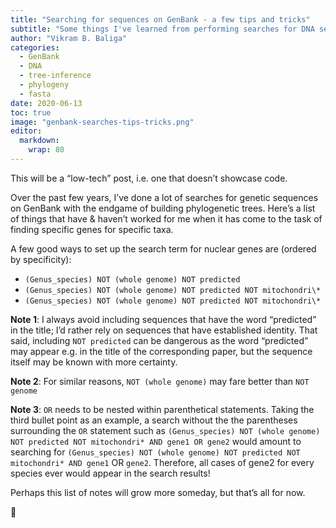 ---
title: "Searching for sequences on GenBank - a few tips and tricks"
subtitle: "Some things I've learned from performing searches for DNA sequences on GenBank."
author: "Vikram B. Baliga"
categories:
  - GenBank
  - DNA
  - tree-inference
  - phylogeny
  - fasta
date: 2020-06-13
toc: true
image: "genbank-searches-tips-tricks.png"
editor: 
  markdown: 
    wrap: 80
---

This will be a "low-tech" post, i.e. one that doesn't showcase code.

Over the past few years, I've done a lot of searches for genetic sequences on
GenBank with the endgame of building phylogenetic trees. Here's a list of things
that have & haven't worked for me when it has come to the task of finding
specific genes for specific taxa.

A few good ways to set up the search term for nuclear genes are (ordered by
specificity):

-   `(Genus_species) NOT (whole genome) NOT predicted`
-   `(Genus_species) NOT (whole genome) NOT predicted NOT mitochondri\*`
-   `(Genus_species) NOT (whole genome) NOT predicted NOT mitochondri\*`

**Note 1**: I always avoid including sequences that have the word "predicted" in
the title; I'd rather rely on sequences that have established identity. That
said, including `NOT predicted` can be dangerous as the word "predicted" may
appear e.g. in the title of the corresponding paper, but the sequence itself may
be known with more certainty.

**Note 2**: For similar reasons, `NOT (whole genome)` may fare better than
`NOT genome`

**Note 3**: `OR` needs to be nested within parenthetical statements. Taking the
third bullet point as an example, a search without the the parentheses
surrounding the `OR` statement such as
`(Genus_species) NOT (whole genome) NOT predicted NOT mitochondri* AND gene1 OR gene2`
would amount to searching for
`(Genus_species) NOT (whole genome) NOT predicted NOT mitochondri* AND gene1` OR
`gene2`. Therefore, all cases of gene2 for every species ever would appear in
the search results!

Perhaps this list of notes will grow more someday, but that's all for now.

🐢
